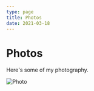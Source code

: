 ```yaml
---
type: page
title: Photos
date: 2021-03-18
---
```


# Photos

Here's some of my photography.


<Image
  src="/images/hirao-yato-green-1_20220418.jpg"
  alt="Photo"
  width={1266}
  height={900)
  priority
  className="next-image"
/>
